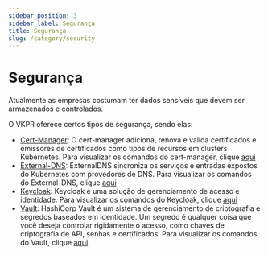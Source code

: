 ```yaml
---
sidebar_position: 3
sidebar_label: Segurança
title: Segurança
slug: /category/security
---
```


# Segurança

Atualmente as empresas costumam ter dados sensíveis que devem ser armazenados e controlados.

O VKPR oferece certos tipos de segurança, sendo elas:

- [Cert-Manager](https://cert-manager.io/docs/): O cert-manager adiciona, renova e valida certificados e emissores de certificados como tipos de recursos em clusters Kubernetes. Para visualizar os comandos do cert-manager, clique [aqui](/docs/commands/cert-manager/install/aws)
- [External-DNS](https://github.com/kubernetes-sigs/external-dns): ExternalDNS sincroniza os serviços e entradas expostos do Kubernetes com provedores de DNS. Para visualizar os comandos do External-DNS, clique [aqui](/docs/commands/external-dns/install/aws)
- [Keycloak](https://github.com/keycloak/keycloak-documentation): Keycloak é uma solução de gerenciamento de acesso e identidade. Para visualizar os comandos do Keycloak, clique [aqui](/docs/commands/keycloak/install)
- [Vault](https://www.vaultproject.io/docs): HashiCorp Vault é um sistema de gerenciamento de criptografia e segredos baseados em identidade. Um segredo é qualquer coisa que você deseja controlar rigidamente o acesso, como chaves de criptografia de API, senhas e certificados. Para visualizar os comandos do Vault, clique [aqui](/docs/commands/vault/install)

